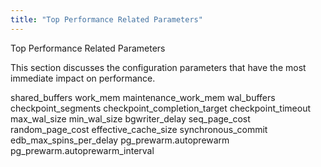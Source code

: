 ```yaml
---
title: "Top Performance Related Parameters"
---
```


<div class="index">

Top Performance Related Parameters

</div>

This section discusses the configuration parameters that have the most immediate impact on performance.

<div class="toctree" data-maxdepth="3">

shared_buffers work_mem maintenance_work_mem wal_buffers checkpoint_segments checkpoint_completion_target checkpoint_timeout max_wal_size min_wal_size bgwriter_delay seq_page_cost random_page_cost effective_cache_size synchronous_commit edb_max_spins_per_delay pg_prewarm.autoprewarm pg_prewarm.autoprewarm_interval

</div>
